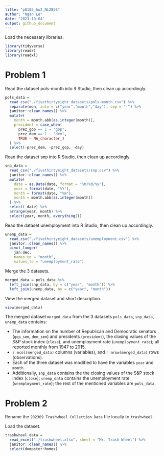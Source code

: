 ```yaml
---
title: "p8105_hw2_NL2836"
author: "Ngan Le"
date: "2023-10-04"
output: github_document
---
```


Load the necessary libraries. 

```r
library(tidyverse)
library(readr)
library(readxl)
```

# Problem 1 

Read the dataset pols-month into R Studio, then clean up accordingly.

```r
pols_data = 
  read_csv("./fivethirtyeight_datasets/pols-month.csv") %>% 
  separate(mon, into = c("year","month","day"), sep = "-") %>%
  janitor::clean_names() %>% 
  mutate(
    month = month.abb[as.integer(month)],
    president = case_when(
      prez_gop == 1 ~ "gop",
      prez_dem == 1 ~ "dem",
      TRUE ~ NA_character_)
  ) %>% 
  select(-prez_dem, -prez_gop, -day)
```

Read the dataset snp into R Studio, then clean up accordingly.

```r
snp_data = 
  read_csv("./fivethirtyeight_datasets/snp.csv") %>% 
  janitor::clean_names() %>% 
  mutate(
    date = as.Date(date, format = "%m/%d/%y"),
    year = format(date, "%Y"),
    month = format(date, "%m"),
    month = month.abb[as.integer(month)]
  ) %>%
  select(-date) %>%
  arrange(year, month) %>% 
  select(year, month, everything())
```

Read the dataset unemployment into R Studio, then clean up accordingly.

```r
unemp_data = 
  read_csv("./fivethirtyeight_datasets/unemployment.csv") %>% 
  janitor::clean_names() %>% 
  pivot_longer(
    jan:dec,
    names_to = "month",
    values_to = "unemployment_rate")

```

Merge the 3 datasets.

```r
merged_data = pols_data %>% 
  left_join(snp_data, by = c("year", "month")) %>% 
  left_join(unemp_data, by = c("year", "month"))

```

View the merged dataset and short description.

```r
view(merged_data)
```


The merged dataset `merged_data` from the 3 datasets `pols_data`, `snp_data`, `unemp_data` contains: 

- The information on the number of Republican and Democratic senators (`gop_sen`, `dem_sen`) and presidents (`president`), the closing values of the S&P stock index (`close`), and unemployment rate (`unemployment_rate`); all reported monthly from 1947 to 2015.
- `r ncol(merged_data)` columns (variables), and `r nrow(merged_data)` rows (observations).
- Each of the three dataset was modified to have the variables `year` and `month`.
- Additionally, `snp_data` contains the the closing values of the S&P stock index (`close`); `unemp_data` contains the unemployment rate (`unemployment_rate`); the rest of the mentioned variables are `pols_data`.


# Problem 2

Rename the `202309 Trashwheel Collection Data` file locally to `trashwheel`.

Load the dataset.

```r
trashwheel_data = 
  read_excel("./trashwheel.xlsx", sheet = "Mr. Trash Wheel") %>% 
  janitor::clean_names() %>% 
  select(dumpster:homes)
```



